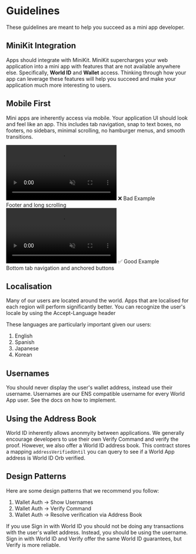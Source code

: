
# Guidelines
These guidelines are meant to help you succeed as a mini app developer.

## MiniKit Integration

Apps should integrate with MiniKit. MiniKit supercharges your web application into a mini app with features that
are not available anywhere else. Specifically, **World ID** and **Wallet** access. Thinking through how your app can leverage these features will help you succeed
and make your application much more interesting to users. 


## Mobile First

Mini apps are inherently access via mobile. Your application UI should look and feel like an app.
This includes tab navigation, snap to text boxes, no footers, no sidebars, 
minimal scrolling, no hamburger menus, and smooth transitions.
<div className='grid grid-cols-2'>
    <div className='grid justify-items-center text-center'>
        <video className="m-auto" width="300" autoPlay muted loop playsInline>
            <source src="/images/docs/mini-apps/guidelines/bad-compressed.mp4" type="video/mp4" />
            Your browser does not support the video tag.
        </video>
        ❌ Bad Example <br/> Footer and long scrolling
    </div>
    <div className='grid justify-items-center text-center'>
        <video className="m-auto" width="300"  autoPlay muted loop playsInline>
            <source src="/images/docs/mini-apps/guidelines/good-compressed.mp4" type="video/mp4" />
            Your browser does not support the video tag.
        </video>
        ✅ Good Example <br/> Bottom tab navigation and anchored buttons
    </div>
</div>

## Localisation
Many of our users are located around the world. Apps that are localised for each region will perform significantly better. 
You can recognize the user's locale by using the <Link href="https://developer.mozilla.org/en-US/docs/Web/HTTP/Headers/Accept-Language">Accept-Language</Link> header

These languages are particularly important given our users:
1. English
2. Spanish
3. Japanese
4. Korean


## Usernames
You should never display the user's wallet address, instead use their username.
Usernames are our ENS compatible username for every World App user. See the <Link href="https://usernames.worldcoin.org/docs">docs</Link> on how to implement.


## Using the Address Book
World ID inherently allows anonmyity between applications. We generally encourage
developers to use their own Verify Command and verify the proof. However, we also offer a World ID
address book. This contract stores a mapping `addressVerifiedUntil` you can query to see if a World App
address is World ID Orb verified.

## Design Patterns
Here are some design patterns that we recommend you follow:
1. Wallet Auth -> Show Usernames
2. Wallet Auth -> Verify Command
3. Wallet Auth -> Resolve verification via Address Book

If you use Sign in with World ID you should not be doing any transactions with the user's wallet address. Instead, you should be using the username.
Sign in with World ID and Verify offer the same World ID guarantees, but Verify is more reliable. 